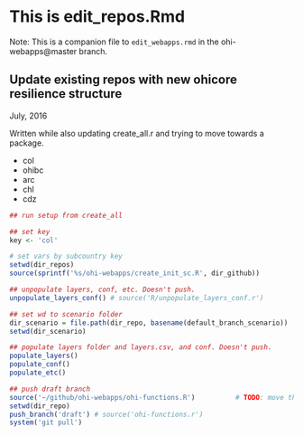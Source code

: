 # This is edit_repos.Rmd

Note: This is a companion file to `edit_webapps.rmd` in the ohi-webapps@master branch. 

## Update existing repos with new ohicore resilience structure
July, 2016

Written while also updating create_all.r and trying to move towards a package. 

- col
- ohibc
- arc
- chl
- cdz


```r

## run setup from create_all

## set key
key <- 'col'

# set vars by subcountry key
setwd(dir_repos)
source(sprintf('%s/ohi-webapps/create_init_sc.R', dir_github))    

## unpopulate layers, conf, etc. Doesn't push. 
unpopulate_layers_conf() # source('R/unpopulate_layers_conf.r')

## set wd to scenario folder
dir_scenario = file.path(dir_repo, basename(default_branch_scenario))
setwd(dir_scenario)

## populate layers folder and layers.csv, and conf. Doesn't push. 
populate_layers()
populate_conf()
populate_etc()

## push draft branch
source('~/github/ohi-webapps/ohi-functions.R')          # TODO: move these to R folder as separate .r functions
setwd(dir_repo)
push_branch('draft') # source('ohi-functions.r')
system('git pull')


```

